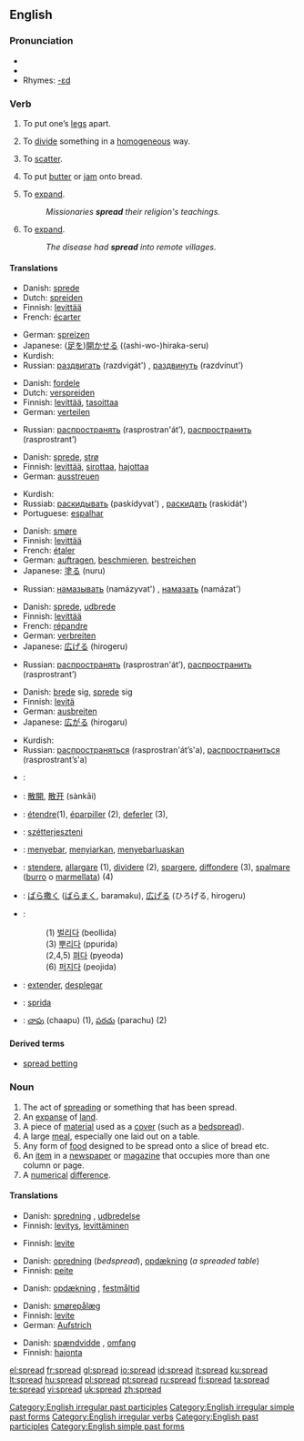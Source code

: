 ==English==

{{rank|expect|nation|legal|965|spread|enter|consider|provided}}

===Pronunciation===
*{{IPA|/'sprɛd/}}
*{{audio|en-us-spread.ogg|Audio (US)}}
*Rhymes: [[Rhymes:English:-ɛd|-ɛd]]

===Verb===
{{en-verb|spreads|spreading|spread}}

# {{transitive}} To put one’s [[leg]]s apart.
# {{transitive}} To [[divide]] something in a [[homogeneous]] way.
# {{transitive}} To [[scatter]].
# {{transitive}} To put [[butter]] or [[jam]] onto bread.
# {{transitive}} To [[expand]].
#:''Missionaries '''spread''' their religion's teachings.''
# {{intransitive}} To [[expand]].
#:''The disease had '''spread''' into remote villages.''

====Translations====
{{trans-top|To put one’s [[leg]]s apart}}
*Danish: [[sprede]]
*Dutch: [[spreiden]]
*Finnish: [[levittää]]
*French: [[écarter]]
{{trans-mid}}
*German: [[spreizen]]
*Japanese: ([[足]][[を]])[[開く|開か]][[せる]] ((ashi-wo-)hiraka-seru)
*Kurdish: {{KUchar|[[قاچ کردنه‌وه‌‌]]}}
*Russian: [[раздвигать]] (razdvigát') {{impf}}, [[раздвинуть]] (razdvínut') {{pf}}
{{trans-bottom}}

{{trans-top|To [[divide]] something in a [[homogeneous]] way}}
*Danish: [[fordele]]
*Dutch: [[verspreiden]]
*Finnish: [[levittää]], [[tasoittaa]]
*German: [[verteilen]]
{{trans-mid}}
*Russian: [[распространять]] (rasprostran'át’), [[распространить]] (rasprostrant’)
{{trans-bottom}}

{{trans-top|To [[scatter]]}}
*Danish: [[sprede]], [[strø]]
*Finnish: [[levittää]], [[sirottaa]], [[hajottaa]]
*German: [[ausstreuen]]
{{trans-mid}}
*Kurdish: {{KUchar|[[بڵاوکردنه‌وه‌]]}}
*Russiab: [[раскидывать]] (paskídyvat') {{impf}}, [[раскидать]] (raskidát') {{pf}}
*Portuguese: [[espalhar]]
{{trans-bottom}}

{{trans-top|To put [[butter]] or [[jam]] onto bread}}
*Danish: [[smøre]]
*Finnish: [[levittää]]
*French: [[étaler]]
*German: [[auftragen]], [[beschmieren]], [[bestreichen]]
*Japanese: [[塗る]] (nuru)
{{trans-mid}}
*Russian: [[намазывать]] (namázyvat') {{impf}}, [[намазать]] (namázat') {{pf}}
{{trans-bottom}}

{{trans-top|(transitive) To [[expand]]}}
*Danish: [[sprede]], [[udbrede]]
*Finnish: [[levittää]]
*French: [[répandre]]
*German: [[verbreiten]]
*Japanese: [[広げる]] (hirogeru)
{{trans-mid}}
*Russian: [[распространять]] (rasprostran'át’), [[распространить]] (rasprostrant’)
{{trans-bottom}}

{{trans-top|(intransitive) To [[expand]]}}
*Danish: [[brede]] sig, [[sprede]] sig
*Finnish: [[levitä]]
*German: [[ausbreiten]]
*Japanese: [[広がる]] (hirogaru)
{{trans-mid}}
*Kurdish: {{KUchar|[[بڵاوکردنه‌وه‌]]}}
*Russian: [[распространяться]] (rasprostran'át’s'a), [[распространиться]] (rasprostrant’s'a)
{{trans-bottom}}

<!-- please remove this section once all the words have been moved to their approriate tables above-->
{{checktrans}}
{{trans-top|translations to be checked}}
*{{ttbc|Arabic}}: {{ARchar|[[فرد]]}} {{unicode|(fárada)}}
*{{ttbc|Chinese}}: [[散開]], [[散开]] (sànkāi)
*{{ttbc|French}}: [[étendre]](1), [[éparpiller]] (2), [[deferler]] (3),
*{{ttbc|Hungarian}}: [[szétterjeszteni]]
*{{ttbc|Indonesian}}: [[sebar|menyebar]], [[siar|menyiarkan]], [[sebar luas|menyebarluaskan]]
*{{ttbc|Italian}}: [[stendere]], [[allargare]] (1), [[dividere]] (2), [[spargere]], [[diffondere]] (3), [[spalmare]] ([[burro]] o [[marmellata]]) (4)
{{trans-mid}}
*{{ttbc|Japanese}}: [[ばら撒く]] ([[ばらまく]], baramaku), [[広げる]] (ひろげる, hirogeru)
*{{ttbc|Korean}}:
*:(1) [[벌리다]] (beollida)
*:(3) [[뿌리다]] (ppurida)
*:(2,4,5) [[펴다]] (pyeoda)
*:(6) [[퍼지다]] (peojida)
*{{ttbc|Spanish}}: [[extender]], [[desplegar]]
*{{ttbc|Swedish}}: [[sprida]]
*{{ttbc|[[Telugu]]}}: [[చాపు]] (chaapu) (1), [[పరచు]] (parachu) (2)
{{trans-bottom}}

====Derived terms====
*[[spread betting]]

===Noun===
{{en-noun}}

# The act of [[spreading]] or something that has been spread.
# An [[expanse]] of [[land]].
# A piece of [[material]] used as a [[cover]] (such as a [[bedspread]]).
# A large [[meal]], especially one laid out on a table.
# Any form of [[food]] designed to be spread onto a slice of bread etc.
# An [[item]] in a [[newspaper]] or [[magazine]] that occupies more than one column or page.
# A [[numerical]] [[difference]].

====Translations====
{{trans-top|the act of spreading}}
*Danish: [[spredning]] {{c}}, [[udbredelse]] {{c}}
*Finnish: [[levitys]], [[levittää|levittäminen]]
{{trans-mid}}
{{trans-bottom}}

{{trans-top|something that has been spread}}
*Finnish: [[levite]]
{{trans-mid}}
{{trans-bottom}}

{{trans-top|an expanse of land}}
{{trans-mid}}
{{trans-bottom}}

{{trans-top|a piece of material used as a cover (such as a bedspread)}}
*Danish: [[opredning]] {{c}} (''bedspread''), [[opdækning]] {{c}} (''a spreaded table'')
*Finnish: [[peite]]
{{trans-mid}}
{{trans-bottom}}

{{trans-top|a large meal, especially one laid out on a table}}
*Danish: [[opdækning]] {{c}}, [[festmåltid]] {{c}}
{{trans-mid}}
{{trans-bottom}}

{{trans-top|food designed to be spread}}
*Danish: [[smørepålæg]] {{n}}
*Finnish: [[levite]]
*German: [[Aufstrich]] {{m}}
{{trans-mid}}
{{trans-bottom}}

{{trans-top|an item in a newspaper or magazine that occupies more than one column or page}}
{{trans-mid}}
{{trans-bottom}}

{{trans-top|a numerical difference}}
*Danish: [[spændvidde]] {{c}}, [[omfang]] {{n}}
*Finnish: [[hajonta]]
{{trans-mid}}
{{trans-bottom}}

[[Category:English irregular past participles]]
[[Category:English irregular simple past forms]]
[[Category:English irregular verbs]]
[[Category:English past participles]]
[[Category:English simple past forms]]

[[el:spread]]
[[fr:spread]]
[[gl:spread]]
[[io:spread]]
[[id:spread]]
[[it:spread]]
[[ku:spread]]
[[lt:spread]]
[[hu:spread]]
[[pl:spread]]
[[pt:spread]]
[[ru:spread]]
[[fi:spread]]
[[ta:spread]]
[[te:spread]]
[[vi:spread]]
[[uk:spread]]
[[zh:spread]]